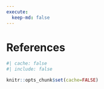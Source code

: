 ```yaml
---
execute:
  keep-md: false
---
```


# References {.unnumbered}

```r
#| cache: false
#| include: false

knitr::opts_chunk$set(cache=FALSE)
```

::: {#refs}
:::
